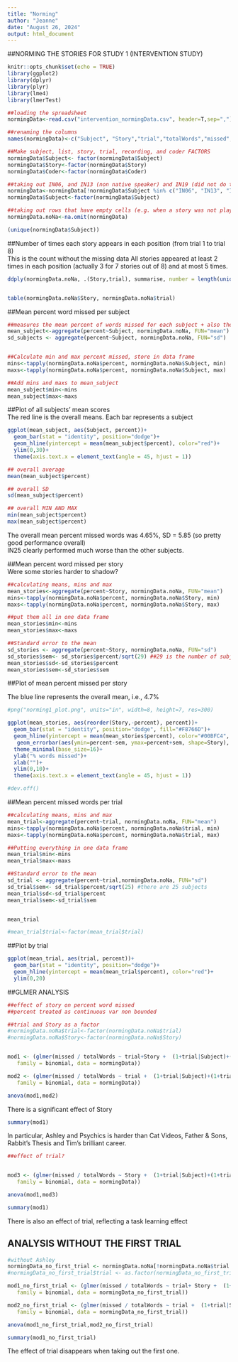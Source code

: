 ```yaml
---
title: "Norming"
author: "Jeanne"
date: "August 26, 2024"
output: html_document
---
```

##NORMING THE STORIES FOR STUDY 1 (INTERVENTION STUDY)
```r
knitr::opts_chunk$set(echo = TRUE)
library(ggplot2)
library(dplyr)
library(plyr)
library(lme4)
library(lmerTest)
```

```r

##loading the spreadsheet
normingData<-read.csv("intervention_normingData.csv", header=T,sep=",")

##renaming the columns
names(normingData)<-c("Subject", "Story","trial","totalWords","missed","percent","Coder")

##Make subject, list, story, trial, recording, and coder FACTORS
normingData$Subject<- factor(normingData$Subject)
normingData$Story<-factor(normingData$Story)
normingData$Coder<-factor(normingData$Coder)

##taking out IN06, and IN13 (non native speaker) and IN19 (did not do the task)   
normingData<-normingData[!normingData$Subject %in% c("IN06", "IN13", "IN19"),]
normingData$Subject<-factor(normingData$Subject)

##taking out rows that have empty cells (e.g. when a story was not play, missing data)
normingData.noNa<-na.omit(normingData)

(unique(normingData$Subject))

```

##Number of times each story appears in each position (from trial 1 to trial 8)   
This is the count without the missing data 
All stories appeared at least 2 times in each position (actually 3 for 7 stories out of 8) and at most 5 times. 

```r
ddply(normingData.noNa, .(Story,trial), summarise, number = length(unique(Subject)))


table(normingData.noNa$Story, normingData.noNa$trial)
```


##Mean percent word missed per subject

```r
##measures the mean percent of words missed for each subject + also the standard deviation
mean_subject<-aggregate(percent~Subject, normingData.noNa, FUN="mean")
sd_subjects <- aggregate(percent~Subject, normingData.noNa, FUN="sd")


##Calculate min and max percent missed, store in data frame
mins<-tapply(normingData.noNa$percent, normingData.noNa$Subject, min)
maxs<-tapply(normingData.noNa$percent, normingData.noNa$Subject, max)

##Add mins and maxs to mean_subject
mean_subject$min<-mins
mean_subject$max<-maxs

```

##Plot of all subjects' mean scores  
The red line is the overall means. Each bar represents a subject 
```r
ggplot(mean_subject, aes(Subject, percent))+
  geom_bar(stat = "identity", position="dodge")+
  geom_hline(yintercept = mean(mean_subject$percent), color="red")+
  ylim(0,30)+
  theme(axis.text.x = element_text(angle = 45, hjust = 1))
```


```r
## overall average 
mean(mean_subject$percent)

## overall SD
sd(mean_subject$percent)

## overall MIN AND MAX
min(mean_subject$percent)
max(mean_subject$percent)
```

The overall mean percent missed words was 4.65%, SD = 5.85 (so pretty good performance overall)  
IN25 clearly performed much worse than the other subjects. 

##Mean percent word missed per story  
Were some stories harder to shadow?  

```r
##calculating means, mins and max
mean_stories<-aggregate(percent~Story, normingData.noNa, FUN="mean")
mins<-tapply(normingData.noNa$percent, normingData.noNa$Story, min)
maxs<-tapply(normingData.noNa$percent, normingData.noNa$Story, max)

##put them all in one data frame
mean_stories$min<-mins
mean_stories$max<-maxs

##Standard error to the mean
sd_stories <- aggregate(percent~Story, normingData.noNa, FUN="sd")
sd_stories$sem<- sd_stories$percent/sqrt(29) ##29 is the number of subjects in the sample. 
mean_stories$sd<-sd_stories$percent
mean_stories$sem<-sd_stories$sem
```

##Plot of mean percent missed per story  
  
The blue line represents the overall mean, i.e., 4.7%
```r
#png("norming1_plot.png", units="in", width=8, height=7, res=300)

ggplot(mean_stories, aes(reorder(Story,-percent), percent))+
  geom_bar(stat = "identity", position="dodge", fill="#F8766D")+
  geom_hline(yintercept = mean(mean_stories$percent), color="#00BFC4", size = 1)+
   geom_errorbar(aes(ymin=percent-sem, ymax=percent+sem, shape=Story), width=.2,size=1, position=position_dodge(.9))+
  theme_minimal(base_size=16)+
  ylab("% words missed")+
  xlab("")+
  ylim(0,10)+
  theme(axis.text.x = element_text(angle = 45, hjust = 1))

#dev.off()
```

##Mean percent missed words per trial
```r
##calculating means, mins and max
mean_trial<-aggregate(percent~trial, normingData.noNa, FUN="mean")
mins<-tapply(normingData.noNa$percent, normingData.noNa$trial, min)
maxs<-tapply(normingData.noNa$percent, normingData.noNa$trial, max)

##Putting everything in one data frame
mean_trial$min<-mins
mean_trial$max<-maxs

##Standard error to the mean
sd_trial <- aggregate(percent~trial,normingData.noNa, FUN="sd")
sd_trial$sem<- sd_trial$percent/sqrt(25) #there are 25 subjects
mean_trial$sd<-sd_trial$percent
mean_trial$sem<-sd_trial$sem


mean_trial

#mean_trial$trial<-factor(mean_trial$trial)

```
##Plot by trial 
```r
ggplot(mean_trial, aes(trial, percent))+
  geom_bar(stat = "identity", position="dodge")+
  geom_hline(yintercept = mean(mean_trial$percent), color="red")+
  ylim(0,20)
```


##GLMER ANALYSIS
```r
##effect of story on percent word missed
##percent treated as continuous var non bounded

##trial and Story as a factor
#normingData.noNa$trial<-factor(normingData.noNa$trial)
#normingData.noNa$Story<-factor(normingData.noNa$Story)


mod1 <- (glmer(missed / totalWords ~ trial+Story +  (1+trial|Subject)+(1+trial|Story), weights = totalWords,
   family = binomial, data = normingData))

mod2 <- (glmer(missed / totalWords ~ trial +  (1+trial|Subject)+(1+trial|Story), weights = totalWords,
   family = binomial, data = normingData))

anova(mod1,mod2)

```

There is a significant effect of Story

```r
summary(mod1)
```

In particular, Ashley and Psychics is harder than Cat Videos, Father & Sons, Rabbit's Thesis and Tim's brilliant career.  


```r
##effect of trial? 


mod3 <- (glmer(missed / totalWords ~ Story +  (1+trial|Subject)+(1+trial|Story), weights = totalWords,
   family = binomial, data = normingData))

anova(mod1,mod3)
```


```r
summary(mod1)
```
There is also an effect of trial, reflecting a task learning effect 

## ANALYSIS WITHOUT THE FIRST TRIAL

```r
#without Ashley
normingData_no_first_trial <- normingData.noNa[!normingData.noNa$trial == 1,]
#normingData_no_first_trial$trial <- as.factor(normingData_no_first_trial$trial)

mod1_no_first_trial <- (glmer(missed / totalWords ~ trial+ Story +  (1+trial|Subject)+(1+trial|Story), weights = totalWords,
   family = binomial, data = normingData_no_first_trial))

mod2_no_first_trial <- (glmer(missed / totalWords ~ trial +  (1+trial|Subject)+(1+trial|Story), weights = totalWords,
   family = binomial, data = normingData_no_first_trial))

anova(mod1_no_first_trial,mod2_no_first_trial)

summary(mod1_no_first_trial)
```

The effect of trial disappears when taking out the first one. 

